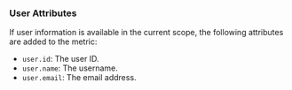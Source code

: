 ### User Attributes

If user information is available in the current scope, the following attributes are added to the metric:

- `user.id`: The user ID.
- `user.name`: The username.
- `user.email`: The email address.
